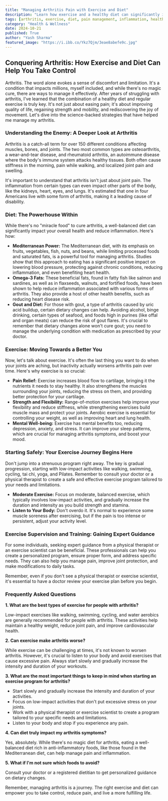 ```yaml
---
title: "Managing Arthritis Pain with Exercise and Diet"
description: "Learn how exercise and a healthy diet can significantly improve your quality of life while managing arthritis pain. This post explores the science behind these approaches and provides practical tips for getting started."
tags: [arthritis, exercise, diet, pain management, inflammation, health, wellness, lifestyle, joint pain, mobility, osteoarthritis, rheumatoid arthritis, gout, Mediterranean diet, omega-3 fatty acids]
category: "Health & Wellness"
date: 2024-10-21
published: True
author: "Yash Sharma"
featured_image: "https://i.ibb.co/Ykz7Qjm/3eae8abefe9c.jpg"
---
```


##  Conquering Arthritis: How Exercise and Diet Can Help You Take Control

Arthritis. The word alone evokes a sense of discomfort and limitation. It's a condition that impacts millions, myself included, and while there's no magic cure, there are ways to manage it effectively. After years of struggling with arthritis, I've learned that the combination of a healthy diet and regular exercise is truly key.  It's not just about easing pain; it's about improving quality of life, regaining strength and mobility, and rediscovering the joy of movement.  Let's dive into the science-backed strategies that have helped me manage my arthritis.

###  Understanding the Enemy: A Deeper Look at Arthritis 

Arthritis is a catch-all term for over 150 different conditions affecting muscles, bones, and joints.  The two most common types are osteoarthritis, a wear-and-tear disease, and rheumatoid arthritis, an autoimmune disease where the body's immune system attacks healthy tissues.  Both often cause stiffness in the morning, pain while walking, and localized joint pain and swelling.  

It's important to understand that arthritis isn't just about joint pain.  The inflammation from certain types can even impact other parts of the body, like the kidneys, heart, eyes, and lungs.  It's estimated that one in four Americans live with some form of arthritis, making it a leading cause of disability.  

###  Diet: The Powerhouse Within 

While there's no "miracle food" to cure arthritis, a well-balanced diet can significantly impact your overall health and reduce inflammation.  Here's how:

- **Mediterranean Power:** The Mediterranean diet, with its emphasis on fruits, vegetables, fish, nuts, and beans, while limiting processed foods and saturated fats, is a powerful tool for managing arthritis. Studies show that this approach to eating has a significant positive impact on lowering blood pressure, protecting against chronic conditions, reducing inflammation, and even benefiting heart health.  
- **Omega-3 Fats:** These beneficial fats, found in fatty fish like salmon and sardines, as well as in flaxseeds, walnuts, and fortified foods, have been shown to help reduce inflammation associated with various forms of arthritis.  They also provide a host of other health benefits, such as reducing heart disease risk. 
- **Gout and Diet:** For those with gout, a type of arthritis caused by uric acid buildup, certain dietary changes can help.  Avoiding alcohol, binge drinking, certain types of seafood, and foods high in purines (like offal and organ meats) can reduce the risk of gout flares.  It's crucial to remember that dietary changes alone won't cure gout; you need to manage the underlying condition with medication as prescribed by your doctor.

###  Exercise: Moving Towards a Better You

Now, let's talk about exercise.  It's often the last thing you want to do when your joints are aching, but inactivity actually worsens arthritis pain over time.  Here's why exercise is so crucial:

- **Pain Relief:**  Exercise increases blood flow to cartilage, bringing it the nutrients it needs to stay healthy.  It also strengthens the muscles surrounding your joints, reducing the stress on them, and providing better protection for your cartilage.  
- **Strength and Flexibility:**  Range-of-motion exercises help improve your flexibility and reduce stiffness, while strengthening exercises build muscle mass and protect your joints.  Aerobic exercise is essential for controlling your weight, as well as improving heart and lung health. 
- **Mental Well-being:**  Exercise has mental benefits too, reducing depression, anxiety, and stress.  It can improve your sleep patterns, which are crucial for managing arthritis symptoms, and boost your mood.

###  Starting Safely: Your Exercise Journey Begins Here

Don't jump into a strenuous program right away.  The key is gradual progression, starting with low-impact activities like walking, swimming, cycling, tai chi, yoga, and Pilates.  Remember to consult your doctor or a physical therapist to create a safe and effective exercise program tailored to your needs and limitations.  

- **Moderate Exercise:** Focus on moderate, balanced exercise, which typically involves low-impact activities, and gradually increase the duration and intensity as you build strength and stamina.  
- **Listen to Your Body:**  Don't overdo it.  It's normal to experience some muscle soreness after exercising, but if the pain is too intense or persistent, adjust your activity level.  

###  Exercise Supervision and Training:  Gaining Expert Guidance

For some individuals, seeking expert guidance from a physical therapist or an exercise scientist can be beneficial.  These professionals can help you create a personalized program, ensure proper form, and address specific needs. They can also help you manage pain, improve joint protection, and make modifications to daily tasks.  

Remember, even if you don't see a physical therapist or exercise scientist, it's essential to have a doctor review your exercise plan before you begin.  

###  Frequently Asked Questions

**1.  What are the best types of exercise for people with arthritis?**

Low-impact exercises like walking, swimming, cycling, and water aerobics are generally recommended for people with arthritis.  These activities help maintain a healthy weight, reduce joint pain, and improve cardiovascular health.

**2.  Can exercise make arthritis worse?**

While exercise can be challenging at times, it's not known to worsen arthritis.  However, it's crucial to listen to your body and avoid exercises that cause excessive pain.  Always start slowly and gradually increase the intensity and duration of your workouts.

**3.  What are the most important things to keep in mind when starting an exercise program for arthritis?**

- Start slowly and gradually increase the intensity and duration of your activities.
- Focus on low-impact activities that don't put excessive stress on your joints.
- Work with a physical therapist or exercise scientist to create a program tailored to your specific needs and limitations.
- Listen to your body and stop if you experience any pain.

**4.  Can diet truly impact my arthritis symptoms?**

Yes, absolutely. While there's no magic diet for arthritis, eating a well-balanced diet rich in anti-inflammatory foods, like those found in the Mediterranean diet, can help manage pain and inflammation.

**5.  What if I'm not sure which foods to avoid?**

Consult your doctor or a registered dietitian to get personalized guidance on dietary changes.  

Remember, managing arthritis is a journey.  The right exercise and diet can empower you to take control, reduce pain, and live a more fulfilling life.  